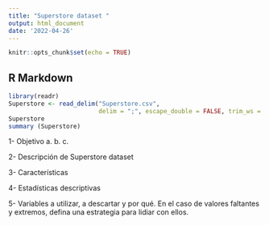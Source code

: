 ---
title: "Superstore dataset "
output: html_document
date: '2022-04-26'
---


```{r setup, include=FALSE}
knitr::opts_chunk$set(echo = TRUE)
```

## R Markdown
```{r}
library(readr)
Superstore <- read_delim("Superstore.csv", 
                         delim = ";", escape_double = FALSE, trim_ws = TRUE)
Superstore
summary (Superstore)
```

1-	Objetivo
  a. 
  b. 
  c. 

2-	Descripción de Superstore dataset

3-	Características

4-	Estadísticas descriptivas

5- Variables a utilizar, a descartar y por qué. En el caso de valores faltantes y extremos, defina una estrategia para lidiar con ellos.  



